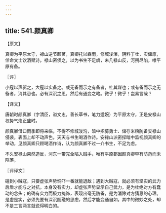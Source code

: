 ```yaml
---
---
---
```

title: 541.颜真卿
---



【原文】

真卿为平原太守，禄山逆节颇著，真卿托以霖雨，修城浚濠，阴料丁壮，实储廪，佯命文士饮酒赋诗。禄山密侦之，以为书生不足虞，未几禄山反，河朔尽陷，唯平原有备。

〖评〗

小寇以声驱之，大寇以实备之。或无备而示之有备者，杜其谋也；或有备而示之无备者，消其忌也。必有深沉之思，然后有通变之略。微乎！微乎！岂易言哉？

【译文】

唐朝时颜真卿（字清臣，谥文忠，善长草书，笔力遒婉）为平原太守，正是安禄山权势气焰正盛时。

颜真卿借口雨季即将来临，不得不修城浚沟，暗中招募勇士、储存米粮防备安禄山侵袭，表面上却不动声色，天天与书生喝酒作诗。安禄山派密探暗中监视颜真卿的举动，见颜真卿只顾喝酒作诗，认为颜真卿不过一介书生，不足为虑。

不久安禄山果然造反，河东一带完全陷入贼手，唯有平原郡因颜真卿早有防范而未陷落。

〖评译文〗

碰到小贼寇，只要虚张声势恫吓一番就能退敌；遇到大贼寇，就必须有坚实的武力后盾才能与之对抗。本身没有实力，却虚张声势显示自己武力，是为杜绝对方有蠢动的念头；的确有实力而极力掩饰，表现出毫无防备，是为消除对方猜忌的心理。是虚是实，必须先要有深沉圆融的思虑，然后才能变通自如。其中的微妙之处，却不是三言两言就说得明白的。